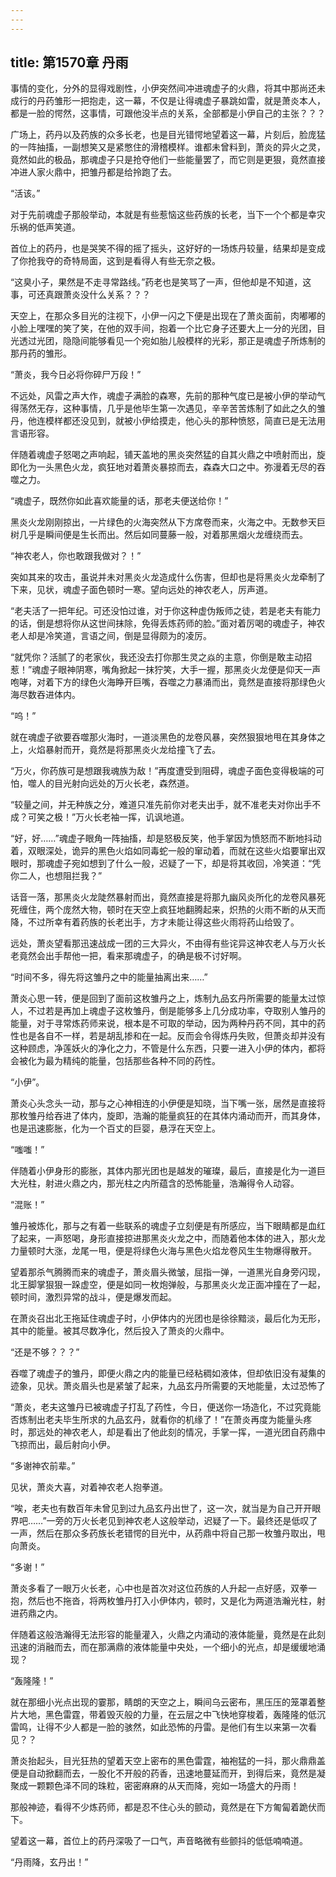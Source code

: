 ```yaml
---
---
---
```

title: 第1570章 丹雨
---



事情的变化，分外的显得戏剧性，小伊突然间冲进魂虚子的火鼎，将其中那尚还未成行的丹药雏形一把抱走，这一幕，不仅是让得魂虚子暴跳如雷，就是萧炎本人，都是一脸的愕然，这事情，可跟他没半点的关系，全部都是小伊自己的主张？？？

广场上，药丹以及药族的众多长老，也是目光错愕地望着这一幕，片刻后，脸庞猛的一阵抽搐，一副想笑又是紧憋住的滑稽模样。谁都未曾料到，萧炎的异火之灵，竟然如此的极品，那魂虚子只是抢夺他们一些能量罢了，而它则是更狠，竟然直接冲进人家火鼎中，把雏丹都是给拎跑了去。

“活该。”

对于先前魂虚子那般举动，本就是有些惹恼这些药族的长老，当下一个个都是幸灾乐祸的低声笑道。

首位上的药丹，也是哭笑不得的摇了摇头，这好好的一场炼丹较量，结果却是变成了你抢我夺的奇特局面，这到是看得人有些无奈之极。

“这臭小子，果然是不走寻常路线。”药老也是笑骂了一声，但他却是不知道，这事，可还真跟萧炎没什么关系？？？

天空上，在那众多目光的注视下，小伊一闪之下便是出现在了萧炎面前，肉嘟嘟的小脸上嘿嘿的笑了笑，在他的双手间，抱着一个比它身子还要大上一分的光团，目光透过光团，隐隐间能够看见一个宛如胎儿般模样的光彩，那正是魂虚子所炼制的那丹药的雏形。

“萧炎，我今日必将你碎尸万段！”

不远处，风雷之声大作，魂虚子满脸的森寒，先前的那种气度已是被小伊的举动气得荡然无存，这种事情，几乎是他毕生第一次遇见，辛辛苦苦炼制了如此之久的雏丹，他连模样都还没见到，就被小伊给摸走，他心头的那种愤怒，简直已是无法用言语形容。

伴随着魂虚子怒喝之声响起，铺天盖地的黑炎突然猛的自其火鼎之中喷射而出，旋即化为一头黑色火龙，疯狂地对着萧炎暴掠而去，森森大口之中。弥漫着无尽的吞噬之力。

“魂虚子，既然你如此喜欢能量的话，那老夫便送给你！”

黑炎火龙刚刚掠出，一片绿色的火海突然从下方席卷而来，火海之中。无数参天巨树几乎是瞬间便是生长而出。然后如同蔓藤一般，对着那黑烟火龙缠绕而去。

“神农老人，你也敢跟我做对？！”

突如其来的攻击，虽说并未对黑炎火龙造成什么伤害，但却也是将黑炎火龙牵制了下来，见状，魂虚子面色顿时一寒。望向远处的神农老人，厉声道。

“老夫活了一把年纪。可还没怕过谁，对于你这种虚伪叛师之徒，若是老夫有能力的话，倒是想将你从这世间抹除，免得丢炼药师的脸。”面对着厉喝的魂虚子，神农老人却是冷笑道，言语之间，倒是显得颇为的凌厉。

“就凭你？活腻了的老家伙，我还没去打你那生灵之焱的主意，你倒是敢主动招惹！”魂虚子眼神阴寒，嘴角掀起一抹狞笑，大手一握，那黑炎火龙便是仰天一声咆哮，对着下方的绿色火海睁开巨嘴，吞噬之力暴涌而出，竟然是直接将那绿色火海尽数吞进体内。

“呜！”

就在魂虚子欲要吞噬那火海时，一道淡黑色的龙卷风暴，突然狠狠地甩在其身体之上，火焰暴射而开，竟然是将那黑炎火龙给撞飞了去。

“万火，你药族可是想跟我魂族为敌！”再度遭受到阻碍，魂虚子面色变得极端的可怕，噬人的目光射向远处的万火长老，森然道。

“较量之间，并无种族之分，难道只准先前你对老夫出手，就不准老夫对你出手不成？可笑之极！”万火长老袖一挥，讥讽地道。

“好，好……”魂虚子眼角一阵抽搐，却是怒极反笑，他手掌因为愤怒而不断地抖动着，双眼深处，诡异的黑色火焰如同毒蛇一般的窜动着，而就在这些火焰要窜出双眼时，那魂虚子宛如想到了什么一般，迟疑了一下，却是将其收回，冷笑道：“凭你二人，也想阻拦我？”

话音一落，那黑炎火龙陡然暴射而出，竟然直接是将那九幽风炎所化的龙卷风暴死死缠住，两个庞然大物，顿时在天空上疯狂地翻腾起来，炽热的火雨不断的从天而降，不过所幸有着药族的长老出手，方才未能让得这些火雨将药山给毁了。

远处，萧炎望看那迅速战成一团的三大异火，不由得有些诧异这神农老人与万火长老竟然会出手帮他一把，看来那魂虚子，的确是极不讨好啊。

“时间不多，得先将这雏丹之中的能量抽离出来……”

萧炎心思一转，便是回到了面前这枚雏丹之上，炼制九品玄丹所需要的能量太过惊人，不过若是再加上魂虚子这枚雏丹，倒是能够多上几分成功率，夺取别人雏丹的能量，对于寻常炼药师来说，根本是不可取的举动，因为两种丹药不同，其中的药性也是各自不一样，若是胡乱掺和在一起。反而会令得炼丹失败，但萧炎却并没有这种顾虑，净莲妖火的净化之力，不管是什么东西，只要一进入小伊的体内，都将会被化为最为精纯的能量，包括那些各种不同的药性。

“小伊”。

萧炎心头念头一动，那与之心神相连的小伊便是知晓，当下嘴一张，居然是直接将那枚雏丹给吞进了体内，旋即，浩瀚的能量疯狂的在其体内涌动而开，而其身体，也是迅速膨胀，化为一个百丈的巨婴，悬浮在天空上。

“嗤嗤！”

伴随着小伊身形的膨胀，其体内那光团也是越发的璀璨，最后，直接是化为一道巨大光柱，射进火鼎之内，那光柱之内所蕴含的恐怖能量，浩瀚得令人动容。

“混账！”

雏丹被炼化，那与之有着一些联系的魂虚子立刻便是有所感应，当下眼睛都是血红了起来，一声怒喝，身形直接掠进那黑炎火龙之中，而随着他本体的进入，那火龙力量顿时大涨，龙尾一甩，便是将绿色火海与黑色火焰龙卷风生生物爆得散开。

望着那杀气腾腾而来的魂虚子，萧炎眉头微皱，屈指一弹，一道黑光自身旁闪现，北王脚掌狠狠一跺虚空，便是如同一枚炮弹般，与那黑炎火龙正面冲撞在了一起，顿时间，激烈异常的战斗，便是爆发而起。

在萧炎召出北王拖延住魂虚子时，小伊体内的光团也是徐徐黯淡，最后化为无形，其中的能量。被其尽数净化，然后投入了萧炎的火鼎中。

“还是不够？？？”

吞噬了魂虚子的雏丹，即便火鼎之内的能量已经粘稠如液体，但却依旧没有凝集的迹象，见状。萧炎眉头也是紧皱了起来，九品玄丹所需要的天地能量，太过恐怖了

“萧炎，老夫这雏丹已被魂虚子打乱了药性，今日，便送你一场造化，不过究竟能否炼制出老夫毕生所求的九品玄丹，就看你的机缘了！”在萧炎再度为能量头疼时，那远处的神农老人，却是看出了他此刻的情况，手掌一挥，一道光团自药鼎中飞掠而出，最后射向小伊。

“多谢神农前辈。”

见状，萧炎大喜，对着神农老人抱拳道。

“唉，老夫也有数百年未曾见到过九品玄丹出世了，这一次，就当是为自己开开眼界吧……”一旁的万火长老见到神农老人这般举动，迟疑了一下。最终还是低叹了一声，然后在那众多药族长老错愕的目光中，从药鼎中将自己那一枚雏丹取出，甩向萧炎。

“多谢！”

萧炎多看了一眼万火长老，心中也是首次对这位药族的人升起一点好感，双拳一抱，然后也不拖沓，将两枚雏丹打入小伊体内，顿时，又是化为两道浩瀚光柱，射进药鼎之内。

伴随着这般浩瀚得无法形容的能量灌入，火鼎之内涌动的液体能量，竟然是在此刻迅速的消融而去，而在那满鼎的液体能量中央处，一个细小的光点，却是缓缓地涌现？

“轰隆隆！”

就在那细小光点出现的霎那，睛朗的天空之上，瞬间乌云密布，黑压压的笼罩着整片大地，黑色雷霆，带着毁灭般的力量，在云层之中飞快地穿梭着，轰隆隆的低沉雷鸣，让得不少人都是一脸的骇然，如此恐怖的丹雷。是他们有生以来第一次看见？？

萧炎抬起头，目光狂热的望着天空上密布的黑色雷霆，袖袍猛的一抖，那火鼎鼎盖便是自动掀翻而去，一股化不开般的药香，迅速地蔓延而开，到得后来，竟然是凝聚成一颗颗色泽不同的珠粒，密密麻麻的从天而降，宛如一场盛大的丹雨！

那般神迹，看得不少炼药师，都是忍不住心头的颤动，竟然是在下方匍匐着跪伏而下。

望着这一幕，首位上的药丹深吸了一口气，声音略微有些颤抖的低低喃喃道。

“丹雨降，玄丹出！”